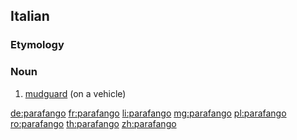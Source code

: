 ==Italian==

===Etymology===
{{prefix|para|fango|lang=it}}

===Noun===
{{it-noun|m}}

# [[mudguard]] (on a vehicle)

[[de:parafango]]
[[fr:parafango]]
[[li:parafango]]
[[mg:parafango]]
[[pl:parafango]]
[[ro:parafango]]
[[th:parafango]]
[[zh:parafango]]